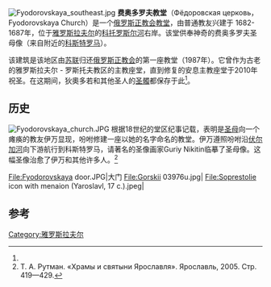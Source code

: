 {{coord|57.60967|39.865608|display=title}}
[[File:Fyodorovskaya_southeast.jpg|thumb]]
'''费奥多罗夫教堂'''（Фёдоровская церковь，Fyodorovskaya Church）是一个[[俄罗斯正教会|俄罗斯正教会]][[教堂|教堂]]，由普通教友兴建于 1682-1687年，位于[[雅罗斯拉夫尔|雅罗斯拉夫尔]]的[[科托罗斯尔河|科托罗斯尔河]]右岸。该堂供奉神奇的费奥多罗夫圣母像（来自附近的[[科斯特罗马|科斯特罗马]]）。

该建筑是该地区由[[苏联|苏联]]归还[[俄罗斯正教会|俄罗斯正教会]]的第一座教堂（1987年）。它曾作为古老的雅罗斯拉夫尔 - 罗斯托夫教区的主教座堂，直到修复的安息主教座堂于2010年祝圣。在这期间，狄奧多若和其他圣人的[[圣髑|圣髑]]都保存于此<ref name="rutman"/>。

== 历史 ==
[[File:Fyodorovskaya_church.JPG|thumb]]
根据18世纪的堂区纪事记载，表明是[[圣母|圣母]]向一个瘫痪的教友伊万显现，吩咐修建一座以她的名字命名的教堂。伊万遵照吩咐沿[[伏尔加河|伏尔加河]]向下游航行到科斯特罗马，请著名的圣像画家Guriy Nikitin临摹了圣母像。这幅圣像治愈了伊万和其他许多人。<ref name="rutman">Т. А. Рутман. «Храмы и святыни Ярославля». Ярославль, 2005. Стр. 419—429.</ref>

<gallery perrow=5>
File:Fyodorovskaya door.JPG|大门
File:Gorskii 03976u.jpg|
File:Soprestolie icon with menaion (Yaroslavl, 17 c.).jpeg|
</gallery>

==参考 ==
{{reflist}}
[[Category:雅罗斯拉夫尔|Category:雅罗斯拉夫尔]]